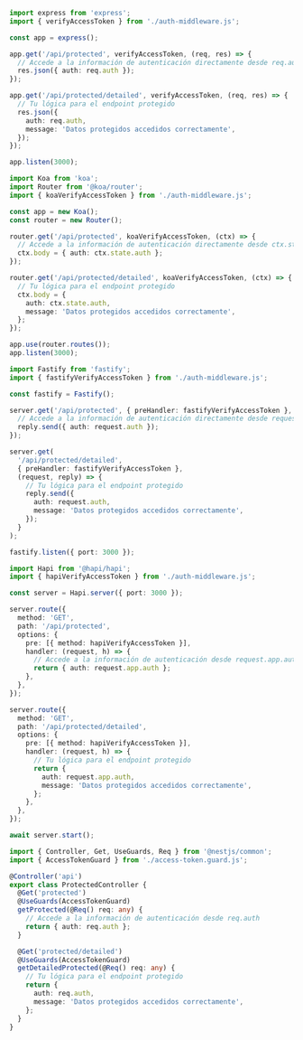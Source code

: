 
<Tabs groupId="api-framework">
  <TabItem value="express" label="Express.js">

```ts title="app.ts"
import express from 'express';
import { verifyAccessToken } from './auth-middleware.js';

const app = express();

app.get('/api/protected', verifyAccessToken, (req, res) => {
  // Accede a la información de autenticación directamente desde req.auth
  res.json({ auth: req.auth });
});

app.get('/api/protected/detailed', verifyAccessToken, (req, res) => {
  // Tu lógica para el endpoint protegido
  res.json({
    auth: req.auth,
    message: 'Datos protegidos accedidos correctamente',
  });
});

app.listen(3000);
```

  </TabItem>
  <TabItem value="koa" label="Koa.js">

```ts title="app.ts"
import Koa from 'koa';
import Router from '@koa/router';
import { koaVerifyAccessToken } from './auth-middleware.js';

const app = new Koa();
const router = new Router();

router.get('/api/protected', koaVerifyAccessToken, (ctx) => {
  // Accede a la información de autenticación directamente desde ctx.state.auth
  ctx.body = { auth: ctx.state.auth };
});

router.get('/api/protected/detailed', koaVerifyAccessToken, (ctx) => {
  // Tu lógica para el endpoint protegido
  ctx.body = {
    auth: ctx.state.auth,
    message: 'Datos protegidos accedidos correctamente',
  };
});

app.use(router.routes());
app.listen(3000);
```

  </TabItem>
  <TabItem value="fastify" label="Fastify">

```ts title="app.ts"
import Fastify from 'fastify';
import { fastifyVerifyAccessToken } from './auth-middleware.js';

const fastify = Fastify();

server.get('/api/protected', { preHandler: fastifyVerifyAccessToken }, (request, reply) => {
  // Accede a la información de autenticación directamente desde request.auth
  reply.send({ auth: request.auth });
});

server.get(
  '/api/protected/detailed',
  { preHandler: fastifyVerifyAccessToken },
  (request, reply) => {
    // Tu lógica para el endpoint protegido
    reply.send({
      auth: request.auth,
      message: 'Datos protegidos accedidos correctamente',
    });
  }
);

fastify.listen({ port: 3000 });
```

  </TabItem>
  <TabItem value="hapi" label="Hapi.js">

```ts title="app.ts"
import Hapi from '@hapi/hapi';
import { hapiVerifyAccessToken } from './auth-middleware.js';

const server = Hapi.server({ port: 3000 });

server.route({
  method: 'GET',
  path: '/api/protected',
  options: {
    pre: [{ method: hapiVerifyAccessToken }],
    handler: (request, h) => {
      // Accede a la información de autenticación desde request.app.auth
      return { auth: request.app.auth };
    },
  },
});

server.route({
  method: 'GET',
  path: '/api/protected/detailed',
  options: {
    pre: [{ method: hapiVerifyAccessToken }],
    handler: (request, h) => {
      // Tu lógica para el endpoint protegido
      return {
        auth: request.app.auth,
        message: 'Datos protegidos accedidos correctamente',
      };
    },
  },
});

await server.start();
```

  </TabItem>
  <TabItem value="nestjs" label="NestJS">

```ts title="protected.controller.ts"
import { Controller, Get, UseGuards, Req } from '@nestjs/common';
import { AccessTokenGuard } from './access-token.guard.js';

@Controller('api')
export class ProtectedController {
  @Get('protected')
  @UseGuards(AccessTokenGuard)
  getProtected(@Req() req: any) {
    // Accede a la información de autenticación desde req.auth
    return { auth: req.auth };
  }

  @Get('protected/detailed')
  @UseGuards(AccessTokenGuard)
  getDetailedProtected(@Req() req: any) {
    // Tu lógica para el endpoint protegido
    return {
      auth: req.auth,
      message: 'Datos protegidos accedidos correctamente',
    };
  }
}
```

  </TabItem>
</Tabs>
